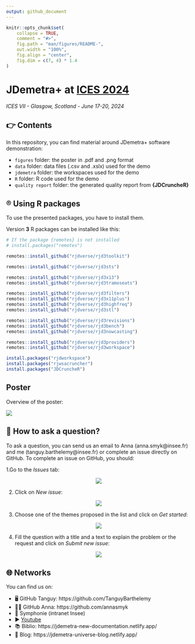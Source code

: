 ```yaml
---
output: github_document
---
```


<!-- README.md is generated from README.Rmd. Please edit that file -->

```r
knitr::opts_chunk$set(
    collapse = TRUE,
    comment = "#>",
    fig.path = "man/figures/README-",
    out.width = "100%",
    fig.align = "center",
    fig.dim = c(7, 4) * 1.4
)
```

# JDemetra+ at [ICES 2024](https://ww2.amstat.org/meetings/ices/2024/)
*ICES VII - Glasgow, Scotland - June 17-20, 2024*

<!-- badges: start -->
<!-- badges: end -->


## 👉 Contents

In this repository, you can find material around JDemetra+ software demonstration:

- `figures` folder: the poster in .pdf and .png format
- `data` folder: data files (.csv and .xslx) used for the demo
- `jdemetra` folder: the workspaces used for the demo
- `R` folder: R code used for the demo
- `quality report` folder: the generated quality report from **{JDCruncheR}**


## ®️ Using R  packages

To use the presented packages, you have to install them.

Version **3** R packages can be installed like this:

```r
# If the package {remotes} is not installed
# install.packages("remotes")

remotes::install_github("rjdverse/rjd3toolkit")

remotes::install_github("rjdverse/rjd3sts")

remotes::install_github("rjdverse/rjd3x13")
remotes::install_github("rjdverse/rjd3tramoseats")

remotes::install_github("rjdverse/rjd3filters")
remotes::install_github("rjdverse/rjd3x11plus")
remotes::install_github("rjdverse/rjd3highfreq")
remotes::install_github("rjdverse/rjd3stl")

remotes::install_github("rjdverse/rjd3revisions")
remotes::install_github("rjdverse/rjd3bench")
remotes::install_github("rjdverse/rjd3nowcasting")

remotes::install_github("rjdverse/rjd3providers")
remotes::install_github("rjdverse/rjd3workspace")

install.packages("rjdworkspace")
install.packages("rjwsacruncher")
install.packages("JDCruncheR")
```


## Poster

Overview of the poster:

[<img src="https://github.com/annasmyk/ICES_2024/blob/main/figures/poster.png?raw=true">](https://github.com/annasmyk/ICES_2024/blob/main/figures/poster.pdf?raw=true)


## 🙋 How to ask a question?

To ask a question, you can send us an email to Anna (anna.smyk@insee.fr) and me (tanguy.barthelemy@insee.fr) or complete an issue directly on GitHub.
To complete an issue on GitHub, you should:

1.Go to the *Issues* tab:

<p align="center">
  <img src="https://github.com/annasmyk/ICES_2024/blob/main/figures/issue/issue_panel.png?raw=true">
</p>

2. Click on *New issue*:

<p align="center">
  <img src="https://github.com/annasmyk/ICES_2024/blob/main/figures/issue/create_issue.png?raw=true">
</p>

3. Choose one of the themes proposed in the list and click on *Get started*:

<p align="center">
  <img src="https://github.com/annasmyk/ICES_2024/blob/main/figures/issue/choose_issue.png?raw=true">
</p>

4. Fill the question with a title and a text to explain the problem or the request and click on *Submit new issue*:

<p align="center">
  <img src="https://github.com/annasmyk/ICES_2024/blob/main/figures/issue/complete_issue.png?raw=true">
</p>


## 🌐 Networks

You can find us on:

- 🖥️ GitHub Tanguy: https://github.com/TanguyBarthelemy
- 👨‍💻 GitHub Anna: https://github.com/annasmyk
- 🏢 Symphonie (intranet Insee)
- ▶️ [Youtube](https://www.youtube.com/@TSwithJDemetraandR)
- 📚 Biblio: https://jdemetra-new-documentation.netlify.app/
- 📝 Blog: https://jdemetra-universe-blog.netlify.app/
